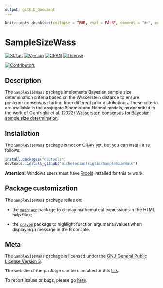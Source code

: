 ```yaml
---
output: github_document
---
```


```r
knitr::opts_chunk$set(collapse = TRUE, eval = FALSE, comment = "#>", out.width = "100%")
```

# SampleSizeWass

[![Status](https://www.repostatus.org/badges/latest/active.svg)](https://www.repostatus.org/#active)
[![Version](https://img.shields.io/badge/version-0.4.8-orange.svg)]()
[![CRAN](https://www.R-pkg.org/badges/version/SampleSizeWass)](https://CRAN.R-project.org/package=SampleSizeWass)
[![License](https://img.shields.io/badge/license-GPL--3-blue.svg)](https://choosealicense.com/licenses/gpl-3.0)

[![Contributors](https://contrib.rocks/image?repo=michelecianfriglia/SampleSizeWass)](https://github.com/michelecianfriglia)

## Description

The `SampleSizeWass` package implements Bayesian sample size determination criteria based on the Wasserstein distance to ensure posterior consensus starting from different prior distributions. These criteria are available in the conjugate Binomial and Normal models, as described in the work of Cianfriglia et al. (2022) [Wasserstein consensus for Bayesian sample size determination]().

## Installation

The `SampleSizeWass` package is not on [CRAN](https://CRAN.R-project.org) yet, but you can install it as follows:

```r
install.packages("devtools")
devtools::install_github("michelecianfriglia/SampleSizeWass")
```

**Attention!** Windows users must have [Rtools](https://CRAN.R-project.org/bin/windows/Rtools) installed for this to work.

## Package customization

The `SampleSizeWass` package relies on:

- the [`mathjaxr`](https://CRAN.R-project.org/package=mathjaxr) package to display mathematical expressions in the HTML help files;

- the [`crayon`](https://CRAN.R-project.org/package=crayon) package to highlight function arguments/values when displaying a message in the R console.

## Meta

The `SampleSizeWass` package is licensed under the [GNU General Public License Version 3](https://choosealicense.com/licenses/gpl-3.0).

The website of the package can be consulted at this [link]().

To report issues or bugs, please go [here](https://github.com/michelecianfriglia/SampleSizeWass/issues).
